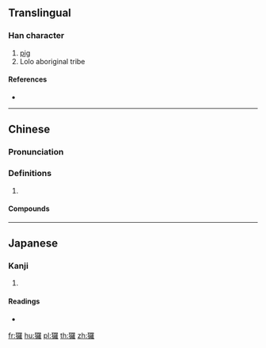 {{character info/new}}
{{also|猡}}
==Translingual==

===Han character===
{{Han char|rn=94|rad=犬|as=19|sn=22|four=46214|canj=KHWLG|ids=⿰犭羅}}

# [[pig]]
# Lolo aboriginal tribe

====References====
* {{Han ref|kx=0721.231|dkj=20803|dj=1133.200|hdz=21378.170|uh=7380|ud=29568|bh=C57A|bd=50554}}

----

==Chinese==
{{zh-forms|s=猡}}

===Pronunciation===
{{zh-pron
|m=luó
|c=lo4
|cat=
}}

===Definitions===
{{zh-hanzi}}

# {{rfdef|zh}}

====Compounds====
{{zh-der|猓玀|豬玀}}

----

==Japanese==

===Kanji===
{{ja-kanji|grade=|rs=犬19}}

# {{defn|lang=ja|sort=犬19}}

====Readings====
* {{ja-readings|on=[[ら]] (ra)|kun=}}

[[fr:玀]]
[[hu:玀]]
[[pl:玀]]
[[th:玀]]
[[zh:玀]]